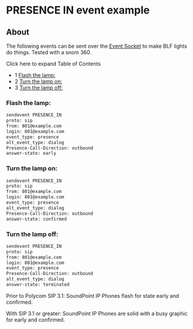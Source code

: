 
# PRESENCE IN event example 

 

## About

The following events can be sent over the [Event Socket](../Modules/mod_event_socket_1048924.mdx#11-acl) to make BLF lights do things. Tested with a snom 360.

Click here to expand Table of Contents

* 1 [Flash the lamp:](#flash-the-lamp)
* 2 [Turn the lamp on:](#turn-the-lamp-on)
* 3 [Turn the lamp off:](#turn-the-lamp-off-)

### Flash the lamp:

```xml
sendevent PRESENCE_IN
proto: sip
from: 801@example.com
login: 801@example.com
event_type: presence
alt_event_type: dialog
Presence-Call-Direction: outbound
answer-state: early
```

### Turn the lamp on:

```xml
sendevent PRESENCE_IN
proto: sip
from: 801@example.com
login: 801@example.com
event_type: presence
alt_event_type: dialog
Presence-Call-Direction: outbound
answer-state: confirmed
```

### Turn the lamp off: 

```xml
sendevent PRESENCE_IN
proto: sip
from: 801@example.com
login: 801@example.com
event_type: presence
Presence-Call-Direction: outbound
alt_event_type: dialog
answer-state: terminated
```

Prior to Polycom SIP 3.1: SoundPoint IP Phones flash for state early and confirmed.

With SIP 3.1 or greater: SoundPoint IP Phones are solid with a busy graphic for early and confirmed.


